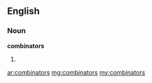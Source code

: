 ==English==

===Noun===
'''combinators'''

# {{plural of|combinator}}

[[ar:combinators]]
[[mg:combinators]]
[[my:combinators]]